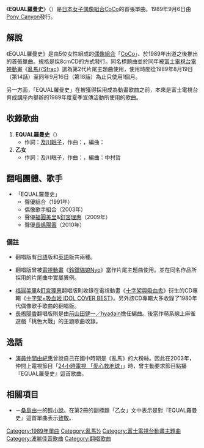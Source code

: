 {{unreferenced|time=2017-01-26T14:42:28+00:00}}
{{NoteTA
|1 = zh:½; zh-cn:{{small|{{math|{{sfrac|1|2}}}}}}; zh-tw:{{small|{{math|{{sfrac|1|2}}}}}};
|2 = ½=>zh-hans:{{small|{{math|{{sfrac|1|2}}}}}}; ½=>zh-hant:{{small|{{math|{{sfrac|1|2}}}}}};<!--zh兼容zh-hans、zh-hant會優先顯示，但下位區域轉換不影響-->
}}
{{Infobox Single
| Name           = EQUAL羅曼史<br /><small>（{{lang|ja|EQUALロマンス}}）</small>
| Artist         = [[CoCo_(組合)|CoCo]]
| Album          = {{link-ja|Strawberry (CoCo專輯)|Strawberry (CoCoのアルバム)|Strawberry}}
| Released       = 1989年9月6日
| Recorded       = 
| Genre          = {{link-ja|偶像歌謠|アイドル歌謡}}
| Length         = <!--分秒-->
| Label          = [[波麗佳音|Pony Canyon]]
| Producer       = 
| Chart position = * 第7名（[[Oricon公信榜|Oricon]]）
* 第17名（{{link-ja|歌之Top Ten|歌のトップテン}}）
| Certification  = 
| Last single    = -
| This single    = '''EQUAL羅曼史'''<br />（1989年）
| Next single    = {{link-ja|二分之一不可思議|はんぶん不思議}}<br />（1990年）
| Misc            =
{{Extra track listing
 | Album = {{lang|ja|らんま}}1/2 TV{{lang|ja|テーマソングス コンプリート}}
 | Type = studio
 | prev_track = [[貫徹我的意志|貫徹我的意志]]<br />[[坂上香織|坂上香織]]
 | prev_no = 2
 | this_track = '''EQUAL羅曼史'''<br />[[CoCo_(組合)|CoCo]]
 | track_no = 3
 | next_track = [[咚·嘜來來少年_～Don't_mind_lay-lay-Boy～|咚·嘜來來少年 ～Don't mind lay-lay-Boy～]]<br />{{link-ja|西尾悅子|西尾悦子}}
 | next_no = 4}}
}}
《'''EQUAL羅曼史'''》（{{lang-ja|EQUALロマンス}}）是[[日本|日本]][[女子音樂組合|女子偶像組合]][[CoCo_(組合)|CoCo]]的首張單曲。1989年9月6日由[[波麗佳音|Pony Canyon]]發行。

== 解說 ==
《EQUAL羅曼史》是由5位女性組成的[[女子音樂組合|偶像組合]]「[[CoCo_(組合)|CoCo]]」、於1989年出道之後推出的首張單曲。規格是採8cmCD的方式發行。同名標題曲並於同年被[[富士電視台|富士電視台]][[電視動畫|電視動畫]]《[[亂馬½|亂馬{{Sfrac]]》選為第2代片尾主題曲使用，使用時間從1989年8月19日（第14話）至同年9月16日（第18話）為止只使用1個月。

另一方面，「EQUAL羅曼史」在被獲得採用成為動畫歌曲之前，本來是富士電視台{{link-ja|乙女塾|乙女塾}}育成講座內舉辦的1989年度夏季宣傳活動所使用的歌曲。

== 收錄歌曲 ==
# '''EQUAL羅曼史'''（'''<small>{{lang|ja|EQUALロマンス}}</small>'''）
#* 作詞：[[及川眠子|及川眠子]]，作曲：{{link-ja|山口美央子|山口美央子}}，編曲：{{link-ja|中村哲|中村哲 (作曲家)}}
# '''乙女{{lang|ja|のリハーサル}}'''
#* 作詞：及川眠子，作曲：{{link-ja|岩田雅之|岩田雅之}}，編曲：中村哲

== 翻唱團體、歌手 ==
* 「EQUAL羅曼史」
** 聲優組合{{link-ja|DoCo|DoCo}}（1991年）
** 偶像歌手組合{{link-ja|Prière (組合)|Priere|Prière}}（2003年）
** 聲優[[福圓美里|福圓美里]]&[[釘宮理惠|釘宮理惠]]（2009年）
** 聲優[[長嶋陽香|長嶋陽香]]（2010年）
<!--出自CoCo的項目，只擷取一部分。由於沒有明確的履歷，所以在這裡描述。-->

=== 備註 ===
* {{link-ja|DoCo|DoCo}}翻唱版有[[日語|日語]]版和[[英語|英語]]版共兩種。
* {{link-ja|Prière (組合)|Priere|Prière}}翻唱版曾被[[電視動畫|電視動畫]]《[[Di_Gi_Charat|鈴鐺貓娘Nyo]]》當作片尾主題曲使用。並在同名作品所採用的片尾曲中實屬異例。
* [[福圓美里|福圓美里]]&[[釘宮理惠|釘宮理惠]]翻唱版則收錄在電視動畫《[[十字架與吸血鬼|十字架與吸血鬼]]》衍生的CD專輯《[[十字架與吸血鬼#CD|十字架+吸血姬 IDOL COVER BEST]]》。另外該CD專輯大多收錄了1980年代偶像歌手歌曲的翻唱版。
* [[長嶋陽香|長嶋陽香]]翻唱版則是由[[前山田健一|前山田健一／hyadain]]擔任編曲。後當作萌系線上麻雀遊戲「桃色大戰」的主題歌曲收錄。

== 逸話 ==
* [[演員|演員]][[仲間由紀惠|仲間由紀惠]]曾說自己在國中時期是《亂馬{{Sfrac|1|2}}》的大粉絲。因此在2003年，仲間上電視節目「[[24小時電視_「愛心救地球」|24小時電視 「愛心救地球」]]」時，曾主動要求節目點播『EQUAL羅曼史』這首歌曲。

== 相關項目 ==
* {{link-ja|南青山少女ook Center|南青山少女ブックセンター}}－[[桑島由一|桑島由一]]的[[輕小說|輕小說]]。在第2冊的副標題「乙女{{lang|ja|のリハーサル}}」文中表示是對『EQUAL羅曼史』這首單曲表示[[致敬|致敬]]。
{{亂馬½}}
{{DEFAULTSORT:Equal Romance}}
[[Category:1989年單曲|Category:1989年單曲]]
[[Category:亂馬½|Category:亂馬½]]
[[Category:富士電視台動畫主題曲|Category:富士電視台動畫主題曲]]
[[Category:波麗佳音歌曲|Category:波麗佳音歌曲]]
[[Category:翻唱歌曲|Category:翻唱歌曲]]